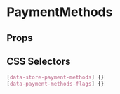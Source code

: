 
# PaymentMethods

<Canvas>
  <Story id="molecules-paymentmethods--payment-methods" />
</Canvas>

## Props

<ArgsTable of={PaymentMethods} />

## CSS Selectors

```css
[data-store-payment-methods] {}
[data-payment-methods-flags] {}
```
